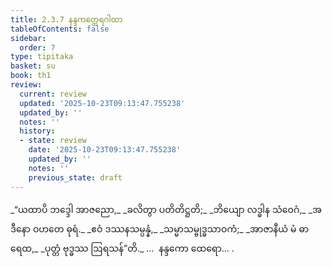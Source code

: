 ```yaml
---
title: 2.3.7 နန္ဒကတ္ထေရဂါထာ
tableOfContents: false
sidebar:
  order: 7
type: tipitaka
basket: su
book: th1
review:
  current: review
  updated: '2025-10-23T09:13:47.755238'
  updated_by: ''
  notes: ''
  history:
  - state: review
    date: '2025-10-23T09:13:47.755238'
    updated_by: ''
    notes: ''
    previous_state: draft
---
```



<ReviewStatus review={frontmatter.review} showDetails={true} />

<HypothesisAnnotation frontmatter={frontmatter} />

<DynamicBreadcrumb />

<Division number="173" book="th1" e="ch" v="19" p="254">

<Paragraph number="356" type="verses" book="th1">
_“ယထာပိ ဘဒ္ဒေါ အာဇညော,_  
_ခလိတွာ ပတိတိဋ္ဌတိ;_  
_ဘိယျော လဒ္ဓါန သံဝေဂံ,_  
_အဒီနော ဝဟတေ ဓုရံ._  

</Paragraph>

</Division>
<Division number="174" book="th1" e="ch" v="19" p="254">

<Paragraph number="357" type="verses" book="th1">
_ဧဝံ ဒဿနသမ္ပန္နံ,_  
_သမ္မာသမ္ဗုဒ္ဓသာဝကံ;_  
_အာဇာနီယံ မံ ဓာရေထ,_  
_ပုတ္တံ ဗုဒ္ဓဿ ဩရသန်”တိ._  


</Paragraph>
</Division>

<Paragraph number="358" type="center" book="th1">
…  နန္ဒကော ထေရော… .
</Paragraph>